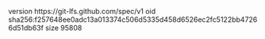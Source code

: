 version https://git-lfs.github.com/spec/v1
oid sha256:f257648ee0adc13a013374c506d5335d458d6526ec2fc5122bb47266d51db63f
size 95808
